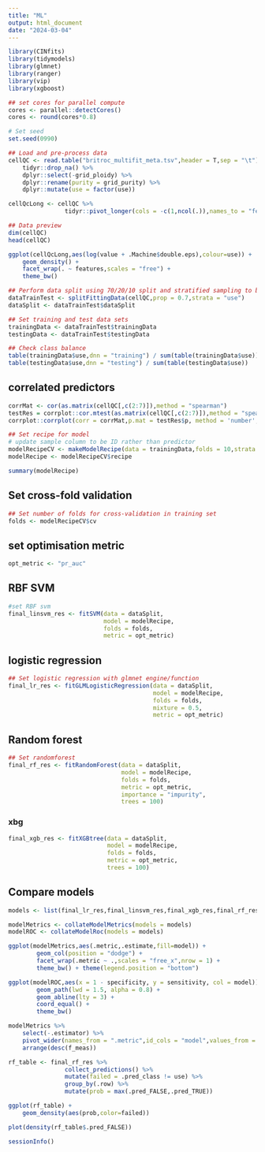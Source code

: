```yaml
---
title: "ML"
output: html_document
date: "2024-03-04"
---
```


```r
library(CINfits)
library(tidymodels)
library(glmnet)
library(ranger)
library(vip)
library(xgboost)
```

```r
## set cores for parallel compute
cores <- parallel::detectCores()
cores <- round(cores*0.8)

# Set seed
set.seed(0990)
```

```r
## Load and pre-process data
cellQC <- read.table("britroc_multifit_meta.tsv",header = T,sep = "\t") %>% 
    tidyr::drop_na() %>%
    dplyr::select(-grid_ploidy) %>%
    dplyr::rename(purity = grid_purity) %>%
    dplyr::mutate(use = factor(use))

cellQcLong <- cellQC %>% 
                tidyr::pivot_longer(cols = -c(1,ncol(.)),names_to = "features")
```

```r
## Data preview
dim(cellQC)
head(cellQC)
```

```r
ggplot(cellQcLong,aes(log(value + .Machine$double.eps),colour=use)) +
    geom_density() +
    facet_wrap(. ~ features,scales = "free") +
    theme_bw()
```

```r
## Perform data split using 70/20/10 split and stratified sampling to balance outcome class
dataTrainTest <- splitFittingData(cellQC,prop = 0.7,strata = "use")
dataSplit <- dataTrainTest$dataSplit

## Set training and test data sets
trainingData <- dataTrainTest$trainingData
testingData <- dataTrainTest$testingData
```

```r
## Check class balance
table(trainingData$use,dnn = "training") / sum(table(trainingData$use))
table(testingData$use,dnn = "testing") / sum(table(testingData$use))
```

## correlated predictors

```r
corrMat <- cor(as.matrix(cellQC[,c(2:7)]),method = "spearman")
testRes = corrplot::cor.mtest(as.matrix(cellQC[,c(2:7)]),method = "spearman", conf.level = 0.95)
corrplot::corrplot(corr = corrMat,p.mat = testRes$p, method = 'number',type="upper")
```

```r
## Set recipe for model
# update sample column to be ID rather than predictor
modelRecipeCV <- makeModelRecipe(data = trainingData,folds = 10,strata = "use")
modelRecipe <- modelRecipeCV$recipe

summary(modelRecipe)
```

## Set cross-fold validation

```r
## Set number of folds for cross-validation in training set
folds <- modelRecipeCV$cv
```

## set optimisation metric

```r
opt_metric <- "pr_auc"
```

## RBF SVM

```r
#set RBF svm
final_linsvm_res <- fitSVM(data = dataSplit,
                           model = modelRecipe,
                           folds = folds,
                           metric = opt_metric)
```

## logistic regression

```r
## Set logistic regression with glmnet engine/function
final_lr_res <- fitGLMLogisticRegression(data = dataSplit,
                                         model = modelRecipe,
                                         folds = folds,
                                         mixture = 0.5,
                                         metric = opt_metric)
```

## Random forest

```r
## Set randomforest
final_rf_res <- fitRandomForest(data = dataSplit,
                                model = modelRecipe,
                                folds = folds,
                                metric = opt_metric,
                                importance = "impurity",
                                trees = 100)
```

### xbg

```r
final_xgb_res <- fitXGBtree(data = dataSplit,
                            model = modelRecipe,
                            folds = folds,
                            metric = opt_metric,
                            trees = 100)
```

## Compare models

```r
models <- list(final_lr_res,final_linsvm_res,final_xgb_res,final_rf_res)

modelMetrics <- collateModelMetrics(models = models)
modelROC <- collateModelRoc(models = models)
```

```r
ggplot(modelMetrics,aes(.metric,.estimate,fill=model)) +
        geom_col(position = "dodge") +
        facet_wrap(.metric ~ .,scales = "free_x",nrow = 1) +
        theme_bw() + theme(legend.position = "bottom")

ggplot(modelROC,aes(x = 1 - specificity, y = sensitivity, col = model)) + 
        geom_path(lwd = 1.5, alpha = 0.8) +
        geom_abline(lty = 3) + 
        coord_equal() + 
        theme_bw()

modelMetrics %>%
    select(-.estimator) %>%
    pivot_wider(names_from = ".metric",id_cols = "model",values_from = ".estimate") %>%
    arrange(desc(f_meas))
```

```r
rf_table <- final_rf_res %>%
                collect_predictions() %>%
                mutate(failed = .pred_class != use) %>%
                group_by(.row) %>%
                mutate(prob = max(.pred_FALSE,.pred_TRUE))

ggplot(rf_table) +
    geom_density(aes(prob,color=failed))

plot(density(rf_table$.pred_FALSE))
```

```r
sessionInfo()
```
